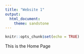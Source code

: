 ---
title: "Website 1"
output: 
  html_document:
    theme: sandstone
---

```{r setup, include=FALSE}
knitr::opts_chunk$set(echo = TRUE)
```

This is the Home Page